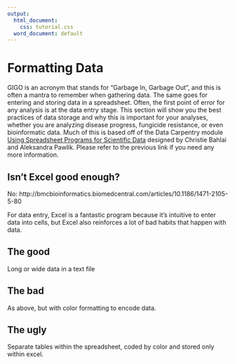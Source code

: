 ```yaml
---
output:
  html_document:
    css: tutorial.css
  word_document: default
---
```


# Formatting Data

GIGO is an acronym that stands for "Garbage In, Garbage Out", and this is often 
a mantra to remember when gathering data. The same goes for entering and storing
data in a spreadsheet. Often, the first point of error for any analysis is at 
the data entry stage. This section will show you the best practices of data 
storage and why this is important for your analyses, whether you are analyzing 
disease progress, fungicide resistance, or even bioinformatic data. Much of this
is based off of the Data Carpentry module [Using Spreadsheet Programs for
Scientific Data](http://www.datacarpentry.org/2015-03-09-ISI-CODATA/lessons/excel/ecology-examples/00-intro.html)
designed by Christie Bahlai and Aleksandra Pawlik. Please refer to the previous
link if you need any more information.

## Isn't Excel good enough?

No: http://bmcbioinformatics.biomedcentral.com/articles/10.1186/1471-2105-5-80

For data entry, Excel is a fantastic program because it's intuitive to enter data into cells, but Excel also reinforces a lot of bad habits that happen with data. 



## The good

Long or wide data in a text file 

## The bad

As above, but with color formatting to encode data. 

## The ugly

Separate tables within the spreadsheet, coded by color and stored only within
excel.